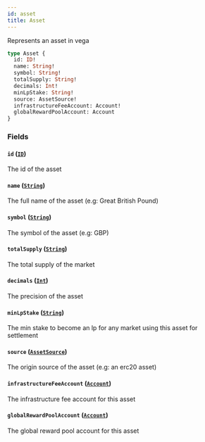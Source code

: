 ```yaml
---
id: asset
title: Asset
---
```



Represents an asset in vega

```graphql
type Asset {
  id: ID!
  name: String!
  symbol: String!
  totalSupply: String!
  decimals: Int!
  minLpStake: String!
  source: AssetSource!
  infrastructureFeeAccount: Account!
  globalRewardPoolAccount: Account
}
```


### Fields

#### `id` ([`ID`](/docs/v0.47/graphql/scalars/id))

The id of the asset


#### `name` ([`String`](/docs/v0.47/graphql/scalars/string))

The full name of the asset (e.g: Great British Pound)


#### `symbol` ([`String`](/docs/v0.47/graphql/scalars/string))

The symbol of the asset (e.g: GBP)


#### `totalSupply` ([`String`](/docs/v0.47/graphql/scalars/string))

The total supply of the market


#### `decimals` ([`Int`](/docs/v0.47/graphql/scalars/int))

The precision of the asset


#### `minLpStake` ([`String`](/docs/v0.47/graphql/scalars/string))

The min stake to become an lp for any market using this asset for settlement


#### `source` ([`AssetSource`](/docs/v0.47/graphql/unions/asset-source))

The origin source of the asset (e.g: an erc20 asset)


#### `infrastructureFeeAccount` ([`Account`](/docs/v0.47/graphql/objects/account))

The infrastructure fee account for this asset


#### `globalRewardPoolAccount` ([`Account`](/docs/v0.47/graphql/objects/account))

The global reward pool account for this asset




